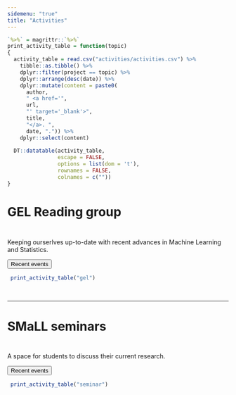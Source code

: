 ```yaml
---
sidemenu: "true"
title: "Activities"
---
```


```r
`%>%` = magrittr::`%>%`
print_activity_table = function(topic)
{
  activity_table = read.csv("activities/activities.csv") %>% 
    tibble::as.tibble() %>%
    dplyr::filter(project == topic) %>%
    dplyr::arrange(desc(date)) %>%
    dplyr::mutate(content = paste0(
      author, 
      " <a href='",
      url,
      "' target='_blank'>",
      title,
      "</a>. ",
      date, ".")) %>%
    dplyr::select(content)
  
  DT::datatable(activity_table,
                escape = FALSE,
                options = list(dom = 't'),
                rownames = FALSE,
                colnames = c(""))
}
```

# GEL Reading group

<center>
![](./figures/blank.png){width=10px}
</center>

Keeping ourserlves up-to-date with
recent advances in Machine Learning and Statistics.

<div class="toggle"><button>Recent events</button>
```r
 print_activity_table("gel")
```
</div>

<br>

***
  
# SMaLL seminars

<center>
![](./figures/blank.png){width=10px}
</center>

A space for students to discuss their current research.

<div class="toggle"><button>Recent events</button>
```r
 print_activity_table("seminar")
```
</div>

<script>
  $(".toggle").click(function() {
    $(this).toggleClass("open");
  });
</script>

